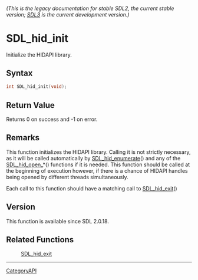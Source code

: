 ====== (This is the legacy documentation for stable SDL2, the current stable version; [https://wiki.libsdl.org/SDL3/ SDL3] is the current development version.) ======
= SDL_hid_init =

Initialize the HIDAPI library.

== Syntax ==

<syntaxhighlight lang='c'>
int SDL_hid_init(void);
</syntaxhighlight>

== Return Value ==

Returns 0 on success and -1 on error.

== Remarks ==

This function initializes the HIDAPI library. Calling it is not strictly
necessary, as it will be called automatically by [[SDL_hid_enumerate]]()
and any of the [[SDL_hid_open_]]*() functions if it is needed. This
function should be called at the beginning of execution however, if there
is a chance of HIDAPI handles being opened by different threads
simultaneously.

Each call to this function should have a matching call to
[[SDL_hid_exit]]()

== Version ==

This function is available since SDL 2.0.18.

== Related Functions ==

:[[SDL_hid_exit]]

----
[[CategoryAPI]]


